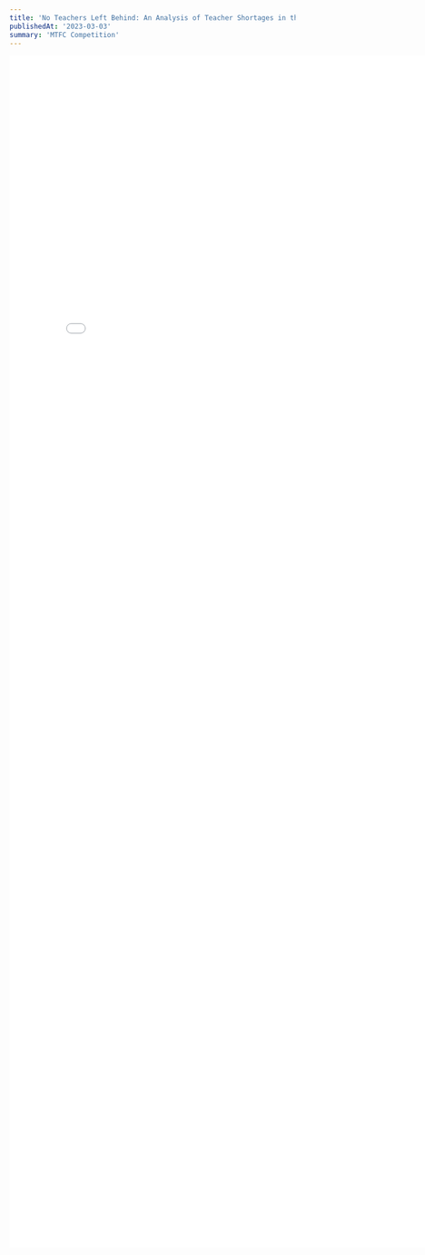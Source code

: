 ---
title: 'No Teachers Left Behind: An Analysis of Teacher Shortages in the Chicago Public School System'
publishedAt: '2023-03-03'
summary: 'MTFC Competition'
---
<embed src="app/components/pdfs/Teacher_Shortage.pdf" width="800px" height="2100px" />
